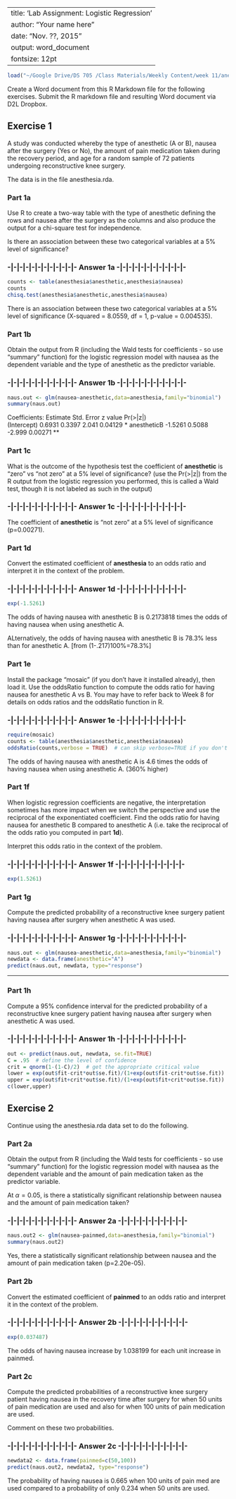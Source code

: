 
---
title: 'Lab Assignment: Logistic Regression'
author: "Your name here"
date: "Nov. ??, 2015"
output: word_document
fontsize: 12pt
---

``` r
load("~/Google Drive/DS 705 /Class Materials/Weekly Content/week 11/anesthesia.rda")
```


Create a Word document from this R Markdown file for the following exercises.  Submit the R markdown file and resulting Word document via D2L Dropbox.   

## Exercise 1

A study was conducted whereby the type of anesthetic (A or B), nausea after the surgery (Yes or No), the amount of pain medication taken during the recovery period, and age for a random sample of 72 patients undergoing reconstructive knee surgery.  

The data is in the file anesthesia.rda.

### Part 1a

Use R to create a two-way table with the type of anesthetic defining the rows and nausea after the surgery as the columns and also produce the output for a chi-square test for independence.

Is there an association between these two categorical variables at a 5% level of significance?

### -|-|-|-|-|-|-|-|-|-|-|- Answer 1a -|-|-|-|-|-|-|-|-|-|-|-

```r
counts <- table(anesthesia$anesthetic,anesthesia$nausea)
counts
chisq.test(anesthesia$anesthetic,anesthesia$nausea)
```

There is an association between these two categorical variables at a 5% level of significance (X-squared = 8.0559, df = 1, p-value = 0.004535).

### Part 1b

Obtain the output from R (including the Wald tests for coefficients - so use "summary" function) for the logistic regression model with nausea as the dependent variable and the type of anesthetic as the predictor variable.

### -|-|-|-|-|-|-|-|-|-|-|- Answer 1b -|-|-|-|-|-|-|-|-|-|-|-

```r
naus.out <- glm(nausea~anesthetic,data=anesthesia,family="binomial")
summary(naus.out)
```

Coefficients:
            Estimate Std. Error z value Pr(>|z|)   
(Intercept)   0.6931     0.3397   2.041  0.04129 * 
anestheticB  -1.5261     0.5088  -2.999  0.00271 **

### Part 1c  

What is the outcome of the hypothesis test the coefficient of **anesthetic** is "zero" vs "not zero" at a 5% level of significance? (use the Pr(>|z|) from the R output from the logistic regression you performed, this is called a Wald test, though it is not labeled as such in the output)

### -|-|-|-|-|-|-|-|-|-|-|- Answer 1c -|-|-|-|-|-|-|-|-|-|-|-

The coefficient of **anesthetic** is "not zero" at a 5% level of significance (p=0.00271).

### Part 1d

Convert the estimated coefficient of **anesthesia** to an odds ratio and interpret it in the context of the problem.

### -|-|-|-|-|-|-|-|-|-|-|- Answer 1d -|-|-|-|-|-|-|-|-|-|-|-

```r
exp(-1.5261)
```

The odds of having nausea with anesthetic B is 0.2173818 times the odds of having nausea when using anesthetic A.

ALternatively, the odds of having nausea with anesthetic B is 78.3% less than for anesthetic A. [from (1-.217)100%=78.3%]

### Part 1e

Install the package "mosaic" (if you don't have it installed already), then load it.  Use the oddsRatio function to compute the odds ratio for having nausea for anesthetic A vs B.  You may have to refer back to Week 8 for details on odds ratios and the oddsRatio function in R.

### -|-|-|-|-|-|-|-|-|-|-|- Answer 1e -|-|-|-|-|-|-|-|-|-|-|-

```r
require(mosaic)
counts <- table(anesthesia$anesthetic,anesthesia$nausea)
oddsRatio(counts,verbose = TRUE)  # can skip verbose=TRUE if you don't want extra info
```


The odds of having nausea with anesthetic A is 4.6 times the odds of having nausea when using anesthetic A. (360% higher)

### Part 1f

When logistic regression coefficients are negative, the interpretation sometimes has more impact when we switch the perspective and use the reciprocal of the exponentiated coefficient.  Find the odds ratio for having nausea for anesthetic B compared to anesthetic A (i.e. take the reciprocal of the odds ratio you computed in part **1d**).  

Interpret this odds ratio in the context of the problem.

### -|-|-|-|-|-|-|-|-|-|-|- Answer 1f -|-|-|-|-|-|-|-|-|-|-|-

```r
exp(1.5261)
```


### Part 1g
    
Compute the predicted probability of a reconstructive knee surgery patient having nausea after surgery when anesthetic A was used.
    
### -|-|-|-|-|-|-|-|-|-|-|- Answer 1g -|-|-|-|-|-|-|-|-|-|-|-

```r
naus.out <- glm(nausea~anesthetic,data=anesthesia,family="binomial")
newdata <- data.frame(anesthetic="A")
predict(naus.out, newdata, type="response")
```

----

### Part 1h
    
Compute a 95% confidence interval for the predicted probability of a reconstructive knee surgery patient having nausea after surgery when anesthetic A was used.
    
### -|-|-|-|-|-|-|-|-|-|-|- Answer 1h -|-|-|-|-|-|-|-|-|-|-|-

```r
out <- predict(naus.out, newdata, se.fit=TRUE)
C = .95  # define the level of confidence
crit = qnorm(1-(1-C)/2)  # get the appropriate critical value
lower = exp(out$fit-crit*out$se.fit)/(1+exp(out$fit-crit*out$se.fit))
upper = exp(out$fit+crit*out$se.fit)/(1+exp(out$fit+crit*out$se.fit))
c(lower,upper)
```

## Exercise 2

Continue using the anesthesia.rda data set to do the following.

### Part 2a

Obtain the output from R (including the Wald tests for coefficients - so use "summary" function) for the logistic regression model with nausea as the dependent variable and the amount of pain medication taken as the predictor variable.  

At $\alpha = 0.05$, is there a statistically significant relationship between nausea and the amount of pain medication taken?

### -|-|-|-|-|-|-|-|-|-|-|- Answer 2a -|-|-|-|-|-|-|-|-|-|-|-

```r
naus.out2 <- glm(nausea~painmed,data=anesthesia,family="binomial")
summary(naus.out2)
```

Yes, there a statistically significant relationship between nausea and the amount of pain medication taken (p=2.20e-05).

### Part 2b  

Convert the estimated coefficient of **painmed** to an odds ratio and interpret it in the context of the problem.

### -|-|-|-|-|-|-|-|-|-|-|- Answer 2b -|-|-|-|-|-|-|-|-|-|-|-

```r
exp(0.037487)
```

The odds of having nausea increase by 1.038199 for each unit increase in painmed.

### Part 2c

Compute the predicted probabilities of a reconstructive knee surgery patient having nausea in the recovery time after surgery for when 50 units of pain medication are used and also for when 100 units of pain medication are used.

Comment on these two probabilities.

### -|-|-|-|-|-|-|-|-|-|-|- Answer 2c -|-|-|-|-|-|-|-|-|-|-|-

```r
newdata2 <- data.frame(painmed=c(50,100))
predict(naus.out2, newdata2, type="response")
```

The probability of having nausea is 0.665 when 100 units of pain med are used compared to a probability of only 0.234 when 50 units are used.


